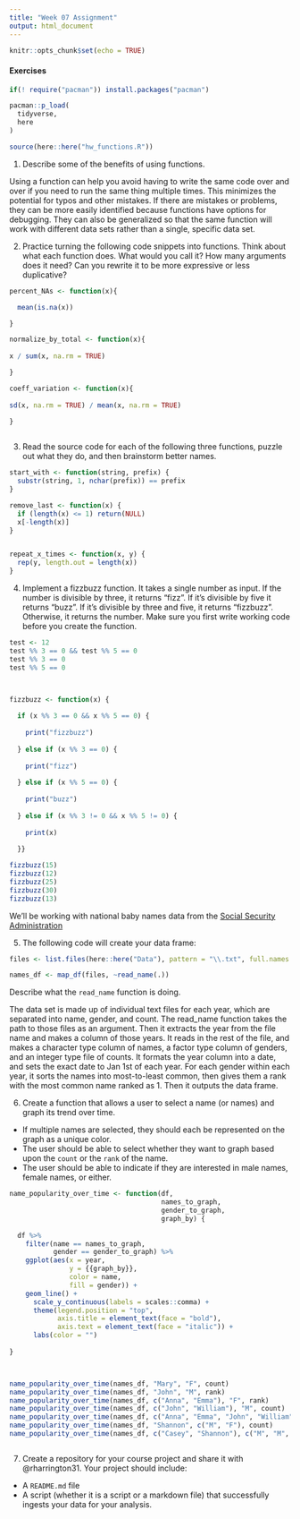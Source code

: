 ```yaml
---
title: "Week 07 Assignment"
output: html_document
---
```


```r
knitr::opts_chunk$set(echo = TRUE)
```

#### Exercises

```r
if(! require("pacman")) install.packages("pacman")

pacman::p_load(
  tidyverse,
  here
)

source(here::here("hw_functions.R"))
```

1.  Describe some of the benefits of using functions.

Using a function can help you avoid having to write the same code over and over if you need to run the same thing multiple times. This minimizes the potential for typos and other mistakes. If there are mistakes or problems, they can be more easily identified because functions have options for debugging. They can also be generalized so that the same function will work with different data sets rather than a single, specific data set.  

2.  Practice turning the following code snippets into functions. Think about what each function does. What would you call it? How many arguments does it need? Can you rewrite it to be more expressive or less duplicative?

```r


percent_NAs <- function(x){

  mean(is.na(x))

} 

normalize_by_total <- function(x){
  
x / sum(x, na.rm = TRUE)

}

coeff_variation <- function(x){
  
sd(x, na.rm = TRUE) / mean(x, na.rm = TRUE)
  
}


```

```r

```


3.  Read the source code for each of the following three functions, puzzle out what they do, and then brainstorm better names.

```r
start_with <- function(string, prefix) {
  substr(string, 1, nchar(prefix)) == prefix
}

remove_last <- function(x) {
  if (length(x) <= 1) return(NULL)
  x[-length(x)]
}


repeat_x_times <- function(x, y) {
  rep(y, length.out = length(x))
}
```



4.  Implement a fizzbuzz function. It takes a single number as input. If the number is divisible by three, it returns "fizz". If it's divisible by five it returns "buzz". If it's divisible by three and five, it returns "fizzbuzz". Otherwise, it returns the number. Make sure you first write working code before you create the function.

```r

test <- 12
test %% 3 == 0 && test %% 5 == 0
test %% 3 == 0
test %% 5 == 0



fizzbuzz <- function(x) {
  
  if (x %% 3 == 0 && x %% 5 == 0) {
    
    print("fizzbuzz")
    
  } else if (x %% 3 == 0) {
    
    print("fizz")
    
  } else if (x %% 5 == 0) {
    
    print("buzz")
    
  } else if (x %% 3 != 0 && x %% 5 != 0) {
    
    print(x)
  
  }}

fizzbuzz(15)
fizzbuzz(12)
fizzbuzz(25)
fizzbuzz(30)
fizzbuzz(13)


```


We'll be working with national baby names data from the [Social Security Administration](https://www.ssa.gov/oact/babynames/limits.html)

5. The following code will create your data frame:

```r
files <- list.files(here::here("Data"), pattern = "\\.txt", full.names = T)

names_df <- map_df(files, ~read_name(.))
```

Describe what the `read_name` function is doing.

The data set is made up of individual text files for each year, which are 
separated into name, gender, and count. The read_name function takes the path
to those files as an argument. Then it extracts the year from the file name and 
makes a column of those years. It reads in the rest of the file, and makes a 
character type column of names, a factor type column of genders, and an integer
type file of counts. It formats the year column into a date, and sets the exact 
date to Jan 1st of each year. For each gender within each year, it sorts the names 
into most-to-least common, then gives them a rank with the most common name 
ranked as 1. Then it outputs the data frame. 

6.  Create a function that allows a user to select a name (or names) and graph its trend over time.

* If multiple names are selected, they should each be represented on the graph as a unique color.
* The user should be able to select whether they want to graph based upon the `count` or the `rank` of the name.
* The user should be able to indicate if they are interested in male names, female names, or either.

```r

name_popularity_over_time <- function(df, 
                                      names_to_graph,
                                      gender_to_graph,
                                      graph_by) {
  
  df %>%
    filter(name == names_to_graph, 
           gender == gender_to_graph) %>%
    ggplot(aes(x = year,
               y = {{graph_by}},
               color = name,
               fill = gender)) +
    geom_line() +
      scale_y_continuous(labels = scales::comma) +
      theme(legend.position = "top",
            axis.title = element_text(face = "bold"),
            axis.text = element_text(face = "italic")) +
      labs(color = "")
  
}



name_popularity_over_time(names_df, "Mary", "F", count)
name_popularity_over_time(names_df, "John", "M", rank)
name_popularity_over_time(names_df, c("Anna", "Emma"), "F", rank)
name_popularity_over_time(names_df, c("John", "William"), "M", count)
name_popularity_over_time(names_df, c("Anna", "Emma", "John", "William"), c("F", "F", "M", "M"), count)
name_popularity_over_time(names_df, "Shannon", c("M", "F"), count)
name_popularity_over_time(names_df, c("Casey", "Shannon"), c("M", "M", "F", "F"), count)



```


7. Create a repository for your course project and share it with @rharrington31. Your project should include:

* A `README.md` file
* A script (whether it is a script or a markdown file) that successfully ingests your data for your analysis.
